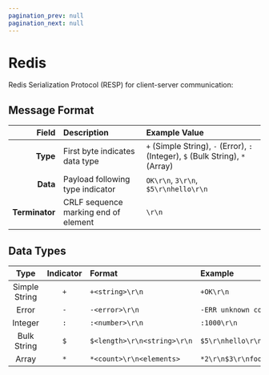 ```yaml
---
pagination_prev: null
pagination_next: null
---
```


# Redis

Redis Serialization Protocol (RESP) for client-server communication:

## Message Format

|Field|Description|Example Value|
|--:|:--|:--|
|**Type**|First byte indicates data type|`+` (Simple String), `-` (Error), `:` (Integer), `$` (Bulk String), `*` (Array)|
|**Data**|Payload following type indicator|`OK\r\n`, `3\r\n`, `$5\r\nhello\r\n`|
|**Terminator**|CRLF sequence marking end of element|`\r\n`|

## Data Types

|Type|Indicator|Format|Example|
|:-:|:-:|:--|:--|
|Simple String|`+`|`+<string>\r\n`|`+OK\r\n`|
|Error|`-`|`-<error>\r\n`|`-ERR unknown command\r\n`|
|Integer|`:`|`:<number>\r\n`|`:1000\r\n`|
|Bulk String|`$`|`$<length>\r\n<string>\r\n`|`$5\r\nhello\r\n`|
|Array|`*`|`*<count>\r\n<elements>`|`*2\r\n$3\r\nfoo\r\n$3\r\nbar\r\n`|
